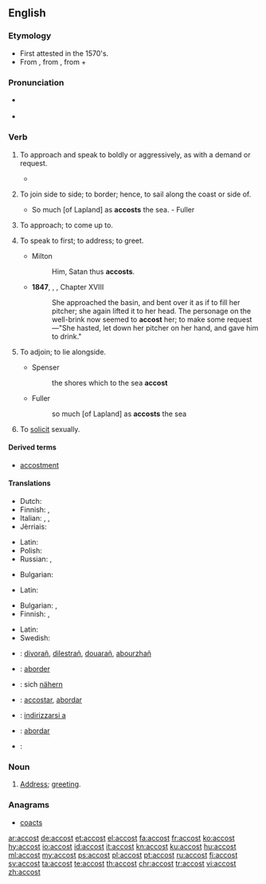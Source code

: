 ==English==

===Etymology===
* First attested in the 1570's.
* From {{etyl|fro|en}} {{term|accoster|lang=for}}, from {{etyl|VL.|en}} {{term/t|la|accosto||to come alongside someone}}, from {{term|ad||near|lang-la}} + {{term|costa||rib, side|lang=la}}

===Pronunciation===
* {{a|US}} {{IPA|/ə.ˈkɔst/|/ə.ˈkɑst/}}
* {{audio|en-us-accost.ogg|Audio (US)|lang=en}}

===Verb===
{{en-verb}}

# {{context|transitive|lang=en}} To approach and speak to boldly or aggressively, as with a demand or request.
#*{{quote-news
    | date = 21 August 2012
    | first = Ed
    | last = Pilkington
    | title = Death penalty on trial: should Reggie Clemons live or die?
    | newspaper = The Guardian
    | url = http://www.guardian.co.uk/world/2012/aug/21/death-penalty-trial-reggie-clemons?newsfeed=true
    | page = 
    | passage = The Missouri prosecutors' case against Clemons, based partly on incriminating testimony given by his co-defendants, was that Clemons was part of a group of four youths who '''accosted''' the sisters on the Chain of Rocks Bridge one dark night in April 1991. 
}}
# {{context|transitive|obsolete|lang=en}} To join side to side; to border; hence, to sail along the coast or side of.
#* So much [of Lapland] as '''accosts''' the sea. - Fuller
# {{context|transitive|obsolete|lang=en}} To approach; to come up to. <!--W1913 had "make up to"-->
#: {{rfquotek|Shakespeare}}
# {{context|transitive|lang=en}} To speak to first; to address; to greet.
#* Milton
#*: Him, Satan thus '''accosts'''.
#* '''1847''', {{w|Charlotte Brontë}}, {{w|Jane Eyre}}, Chapter XVIII
#*: She approached the basin, and bent over it as if to fill her pitcher; she again lifted it to her head. The personage on the well-brink now seemed to '''accost''' her; to make some request—"She hasted, let down her pitcher on her hand, and gave him to drink."
# {{context|intransitive|obsolete|lang=en}} To adjoin; to lie alongside.
#* Spenser
#*: the shores which to the sea '''accost'''
#* Fuller
#*: so much [of Lapland] as '''accosts''' the sea
# To [[solicit]] sexually.

====Derived terms====
* [[accostment]]

====Translations====
{{trans-top|to approach and speak to boldly or aggressively, as with a demand or request}}
* Dutch: {{t+|nl|aanklampen}}
* Finnish: {{t|fi|tiukata}}, {{t+|fi|vaatia}}
* Italian: {{t+|it|affrontare}}, {{t+|it|aggredire}}, {{t+|it|inveire}}
* Jèrriais: {{t|roa-jer|achîtrer}}
{{trans-mid}}
* Latin: {{t|la|affor}}
* Polish: {{t|pl|zaczepiać}}
* Russian: {{t+|ru|обращаться}}, {{t+|ru|заговаривать}}
{{trans-bottom}}

{{trans-top|to join side to side; to border; hence, to sail along the coast or side of}}
* Bulgarian: {{t+|bg|акостирам}}
{{trans-mid}}
* Latin: {{t|la|affor}}
{{trans-bottom}}

{{trans-top|to speak to first, to address, to greet}}
* Bulgarian: {{t+|bg|заговарям}}, {{t|bg|обръщам се към}}
* Finnish: {{t|fi|puhutella}}, {{t+|fi|tervehtiä}}
{{trans-mid}}
* Latin: {{t|la|affor}}
* Swedish: {{t+|sv|tilltala}}
{{trans-bottom}}

{{checktrans-top}}
* {{ttbc|br}}: [[divorañ]], [[dilestrañ]], [[douarañ]], [[abourzhañ]]
* {{ttbc|fr}}: [[aborder]]
* {{ttbc|de}}: sich [[nähern]]
* {{ttbc|ia}}: [[accostar]], [[abordar]]
* {{ttbc|it}}: [[indirizzarsi a]]
{{trans-mid}}
* {{ttbc|pt}}: [[abordar]]
* {{ttbc|es}}: {{t+|es|acercar|alt=acercarse a}}
{{trans-bottom}}

===Noun===
{{en-noun}}

# {{context|rare|lang=en}} [[address|Address]]; [[greeting]].
#: {{rfquotek|J. Morley}}

===Anagrams===
* [[coacts#English|coacts]]

[[ar:accost]]
[[de:accost]]
[[et:accost]]
[[el:accost]]
[[fa:accost]]
[[fr:accost]]
[[ko:accost]]
[[hy:accost]]
[[io:accost]]
[[id:accost]]
[[it:accost]]
[[kn:accost]]
[[ku:accost]]
[[hu:accost]]
[[ml:accost]]
[[my:accost]]
[[ps:accost]]
[[pl:accost]]
[[pt:accost]]
[[ru:accost]]
[[fi:accost]]
[[sv:accost]]
[[ta:accost]]
[[te:accost]]
[[th:accost]]
[[chr:accost]]
[[tr:accost]]
[[vi:accost]]
[[zh:accost]]